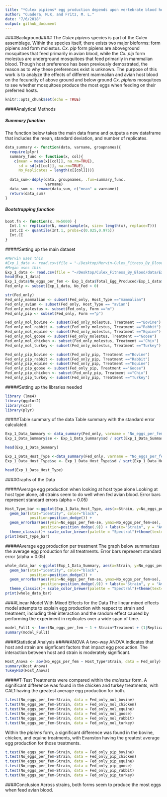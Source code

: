 ```yaml
---
title: "*Culex pipiens* egg production depends upon vertebrate blood host species"
author: "Cuadera, M.K, and Fritz, M. L."
date: "7/6/2018"
output: github_document
---
```




####Background####
The *Culex pipiens* species is part of the Culex assemblage. Within the species itself, there exists two major bioforms: form pipiens and form molestus. *Cx. pip* form pipiens are aboveground mosquitoes that feed primarily in avian blood, while the *Cx. pip* form molestus are underground mosquitoes that feed primarily in mammalian blood. Though host preference has been previously demostrated, the reason as to why these preferences exist is unknown. The purpose of this work is to analyze the effects of different mammalian and avian host blood on the fecundity of above ground and below ground *Cx. pipiens* mosquitoes to see whether mosquitoes produce the most eggs when feeding on their preferred hosts.

```r
knitr::opts_chunk$set(echo = TRUE)
```

####Analytical Methods

##### Summary function
The function below takes the main data frame and outputs a new dataframe that includes the mean, standard deviation, and number of replicates. 
```r
data_summary <- function(data, varname, groupnames){
  require(plyr)
  summary_func <- function(x, col){
    c(mean = mean(x[[col]], na.rm=TRUE),
      sd = sd(x[[col]], na.rm=TRUE),
      No_Replicates = length(x[[col]]))}
  
  data_sum<-ddply(data, groupnames, .fun=summary_func,
                  varname)
  data_sum <- rename(data_sum, c("mean" = varname))
  return(data_sum)
}
```
##### Bootstrapping function
```r
boot.fn <- function(x, N=5000) {
  Int.1 <- replicate(N, mean(sample(x, size= length(x), replace=T)))
  Int.CI <- quantile(Int.1, probs=c(0.025,0.975))
  Int.CI
}
```

#####Setting up the main dataset
```r
#Mervin uses this
#Exp_1_data <- read.csv(file = "~/Desktop/Mervin-Culex_Fitness_By_Blood/data/Exp1_Host_Blood_Fitness_Study_Replicates.csv",header = T)
#Megan uses this
Exp_1_data <- read.csv(file = "~/Desktop/Culex_Fitness_By_Blood/data/Exp1_Host_Blood_Fitness_Study_Replicates.csv",header = T)
head(Exp_1_data)
Exp_1_data$No_eggs_per_fem <- Exp_1_data$Total_Egg_Produced/Exp_1_data$No_Fed
Fed_only <- subset(Exp_1_data, No_Fed > 0)

str(Fed_only)
Fed_only_mammalian <- subset(Fed_only, Host_Type =="mammalian")
Fed_only_avian <- subset(Fed_only, Host_Type == "avian")
Fed_only_molestus <- subset(Fed_only, Form =="m")
Fed_only_pip <- subset(Fed_only, Form =="p")

Fed_only_mol_bovine <- subset(Fed_only_molestus, Treatment =="Bovine")
Fed_only_mol_rabbit <- subset(Fed_only_molestus, Treatment =="Rabbit")
Fed_only_mol_equine <- subset(Fed_only_molestus, Treatment =="Equine")
Fed_only_mol_goose <- subset(Fed_only_molestus, Treatment =="Goose")
Fed_only_mol_chicken <- subset(Fed_only_molestus, Treatment =="Chix")
Fed_only_mol_turkey <- subset(Fed_only_molestus, Treatment =="Turkey")

Fed_only_pip_bovine <- subset(Fed_only_pip, Treatment =="Bovine")
Fed_only_pip_rabbit <- subset(Fed_only_pip, Treatment =="Rabbit")
Fed_only_pip_equine <- subset(Fed_only_pip, Treatment =="Equine")
Fed_only_pip_goose <- subset(Fed_only_pip, Treatment =="Goose")
Fed_only_pip_chicken <- subset(Fed_only_pip, Treatment =="Chix")
Fed_only_pip_turkey <- subset(Fed_only_pip, Treatment =="Turkey")
```

#####Setting up the libraries needed
```r
library (lme4)
library(ggplot2)
library(car)
library(plyr)
```

#####Table summary of the data
Table summary with the standard error calculated.
```r
Exp_1_Data_Summary <- data_summary(Fed_only, varname = "No_eggs_per_fem", groupnames = c("Strain", "Treatment"))
Exp_1_Data_Summary$se <- Exp_1_Data_Summary$sd / sqrt(Exp_1_Data_Summary$No_Replicates)
```
```r
head(Exp_1_Data_Summary)
```
```r
Exp_1_Data_Host_Type <-data_summary(Fed_only, varname = "No_eggs_per_fem", groupnames = c("Strain", "Host_Type"))
Exp_1_Data_Host_Type$se <- Exp_1_Data_Host_Type$sd / sqrt(Exp_1_Data_Host_Type$No_Replicates)
```
```r
head(Exp_1_Data_Host_Type)
```

####Graphs of the Data

#####Average egg production when looking at host type alone
Looking at host type alone, all strains seem to do well when fed avian blood. Error bars represent standard errors (alpha = 0.05)
```r
Host_Type_bar <-ggplot(Exp_1_Data_Host_Type, aes(x=Strain, y=No_eggs_per_fem, fill=Host_Type)) + 
  geom_bar(stat="identity", color="black", 
           position=position_dodge()) +
  geom_errorbar(aes(ymin=No_eggs_per_fem-se, ymax=No_eggs_per_fem+se), width=.2,
                position=position_dodge(.9)) + labs(x="Strain", y = "Average Eggs", fill = "Host Type")+
  theme_classic()+ scale_color_brewer(palette = "Spectral")+theme(text=element_text(family="Calibri"))
print(Host_Type_bar)
```

#####Average egg production per treatment
The graph below summarizes the average egg production for all treatments. Error bars represent standard error (alpha = 0.05)
```r
whole_data_bar <-ggplot(Exp_1_Data_Summary, aes(x=Strain, y=No_eggs_per_fem, fill=Treatment)) + 
  geom_bar(stat="identity", color="black", 
           position=position_dodge()) +
  geom_errorbar(aes(ymin=No_eggs_per_fem-se, ymax=No_eggs_per_fem+se), width=.2,
                position=position_dodge(.9)) + labs(x="Strain", y = "Average Eggs", fill = "Treatment")+
  theme_classic()+ scale_color_brewer(palette = "Spectral")+theme(text=element_text(family="Calibri"))
print(whole_data_bar)
```

####Linear Model With Mixed Effects for the Data
The linear mixed effects model attempts to explain egg production with respect to strain and treatment, including their interaction and the random effect caused by performing the experiment in replicates over a wide span of time. 
```r
model_Full1 <- lmer(No_eggs_per_fem ~ 1 + Strain*Treatment + (1|Replicate), data = Fed_only)
summary(model_Full1)
```

####Statistical Analysis
#####ANOVA 
A two-way ANOVA indicates that host and strain are signficant factors that impact egg production. The interaction between host and strain is moderately significant. 
```r
Host_Anova <- aov(No_eggs_per_fem ~ Host_Type*Strain, data = Fed_only)
summary(Host_Anova)
TukeyHSD(Host_Anova)
```
#####T-Test
Treatments were compared within the *molestus* form. A significant difference was found in the chicken and turkey treatments, with CAL1 having the greatest average egg production for both.
```r
t.test(No_eggs_per_fem~Strain, data = Fed_only_mol_bovine)
t.test(No_eggs_per_fem~Strain, data = Fed_only_mol_chicken)
t.test(No_eggs_per_fem~Strain, data = Fed_only_mol_equine)
t.test(No_eggs_per_fem~Strain, data = Fed_only_mol_goose)
t.test(No_eggs_per_fem~Strain, data = Fed_only_mol_rabbit)
t.test(No_eggs_per_fem~Strain, data = Fed_only_mol_turkey)
```
Within the *pipiens* form, a significant difference was found in the bovine, chicken, and equine treatments, with Evanston having the greatest average egg production for those treatments. 
```r
t.test(No_eggs_per_fem~Strain, data = Fed_only_pip_bovine)
t.test(No_eggs_per_fem~Strain, data = Fed_only_pip_chicken)
t.test(No_eggs_per_fem~Strain, data = Fed_only_pip_equine)
t.test(No_eggs_per_fem~Strain, data = Fed_only_pip_goose)
t.test(No_eggs_per_fem~Strain, data = Fed_only_pip_rabbit)
t.test(No_eggs_per_fem~Strain, data = Fed_only_pip_turkey)
```

####Conclusion
Across strains, both forms seem to produce the most eggs when feed avian blood.  